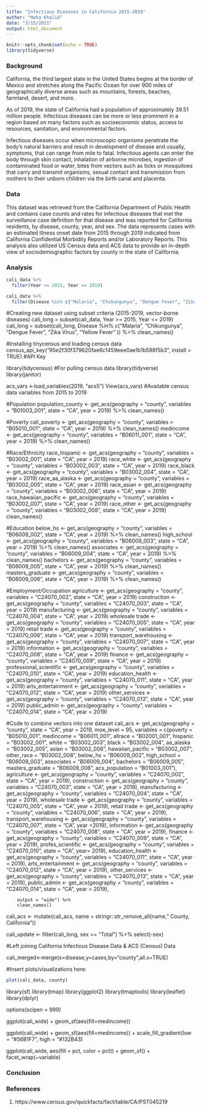 ```yaml
---
title: "Infectious Diseases in California 2015-2019"
author: "Maha Khalid"
date: "3/15/2021"
output: html_document
---
```


```r
knitr::opts_chunk$set(echo = TRUE)
library(tidyverse)
```


### Background


California, the third largest state in the United States begins at the border of Mexico and stretches along the Pacific Ocean for over 900 miles of geographically diverse areas such as mountains, forests, beaches, farmland, desert, and more.  

As of 2019, the state of California had a population of approximately 39.51 million people.
Infectious diseases can be more or less prominent in a region based on many factors such as socioeconomic status, access to resources, sanitation, and environmental factors. 

Infectious diseases occur when microscopic organisms penetrate the body's natural barriers and result in development of disease and usually, symptoms, that can range from mile to fatal. Infectious agents can enter the body through skin contact, inhalation of airborne microbes, ingestion of contaminated food or water, bites from vectors such as ticks or mosquitoes that carry and transmit organisms, sexual contact and transmission from mothers to their unborn children via the birth canal and placenta.


### Data

This dataset was retrieved from the California Department of Public Health and contains case counts and rates for infectious diseases that met the surveillance case definition for that disease and was reported for California residents, by disease, county, year, and sex. The data represents cases with an estimated illness onset date from 2015 through 2019 indicated from California Confidential Morbidity Reports and/or Laboratory Reports. This analysis also utilized US Census data and ACS data to provide an in-depth view of sociodemiographic factors by county in the state of California. 

### Analysis 

```r
cali_data %>%
  filter(Year >= 2015, Year <= 2019)
```

```r
cali_data %>%
  filter(Disease %in% c("Malaria", "Chikungunya", "Dengue Fever", "Zika Virus", "Yellow Fever"))
```
#Creating new dataset using subset criteria (2015-2019, vector-borne diseases)
cali_long = subset(cali_data, Year >= 2015, Year <= 2019)
cali_long = subset(cali_long, Disease %in% c("Malaria", "Chikungunya", "Dengue Fever", "Zika Virus", "Yellow Fever" )) %>% clean_names()


#Installing tinycensus and loading census data 
census_api_key("95e2f30f379620fae6c1459eee0ae1b1b598f5b3”, install = TRUE) #API Key

library(tidycensus) #For pulling census data
library(tidyverse)
library(janitor)

acs_vars <-load_variables(2019, "acs5")
View(acs_vars) #Available census data variables from 2015 to 2019

#Population
population_county <- get_acs(geography = "county", variables = "B01003_001", state = "CA", year = 2019) %>% clean_names()

#Poverty
cali_poverty <- get_acs(geography = "county", variables = "B05010_001", state = "CA", year = 2019)  %>% clean_names()
medincome <- get_acs(geography = "county", variables = "B06011_001", state = "CA", year = 2019)  %>% clean_names()

#Race/Ethnicity 
race_hispanic <- get_acs(geography = "county", variables = "B03002_001", state = "CA", year = 2019)
race_white <- get_acs(geography = "county", variables = "B03002_003", state = "CA", year = 2019) 
race_black <- get_acs(geography = "county", variables = "B03002_004", state = "CA", year = 2019) 
race_aa_alaska <- get_acs(geography = "county", variables = "B03002_005", state = "CA", year = 2019) 
race_asian <- get_acs(geography = "county", variables = "B03002_006", state = "CA", year = 2019) 
race_hawaiian_pacific <- get_acs(geography = "county", variables = "B03002_007", state = "CA", year = 2019) 
race_other <- get_acs(geography = "county", variables = "B03002_008", state = "CA", year = 2019) 
clean_names()

#Education 
below_hs <- get_acs(geography = "county", variables = "B06009_002", state = "CA", year = 2019) %>% clean_names()
high_school <- get_acs(geography = "county", variables = "B06009_003", state = "CA", year = 2019) %>% clean_names()
associates <- get_acs(geography = "county", variables = "B06009_004", state = "CA", year = 2019) %>% clean_names()
bachelors <- get_acs(geography = "county", variables = "B06009_005", state = "CA", year = 2019) %>% clean_names()
masters_graduate <- get_acs(geography = "county", variables = "B06009_006", state = "CA", year = 2019) %>% clean_names()

#Employment/Occupation
agriculture <- get_acs(geography = "county", variables = "C24070_002", state = "CA", year = 2019) 
construction <- get_acs(geography = "county", variables = "C24070_003", state = "CA", year = 2019) 
manufacturing <- get_acs(geography = "county", variables = "C24070_004", state = "CA", year = 2019) 
wholesale trade <- get_acs(geography = "county", variables = "C24070_005", state = "CA", year = 2019) 
retail trade <- get_acs(geography = "county", variables = "C24070_006", state = "CA", year = 2019) 
transport_warehousing <- get_acs(geography = "county", variables = "C24070_007", state = "CA", year = 2019) 
information <- get_acs(geography = "county", variables = "C24070_008", state = "CA", year = 2019) 
finance <- get_acs(geography = "county", variables = "C24070_009", state = "CA", year = 2019) 
professional_scientific <- get_acs(geography = "county", variables = "C24070_010", state = "CA", year = 2019) 
education_health <- get_acs(geography = "county", variables = "C24070_011", state = "CA", year = 2019) 
arts_entertainment <- get_acs(geography = "county", variables = "C24070_012", state = "CA", year = 2019) 
other_services <- get_acs(geography = "county", variables = "C24070_013", state = "CA", year = 2019) 
public_admin <- get_acs(geography = "county", variables = "C24070_014", state = "CA", year = 2019) 


#Code to combine vectors into one dataset
cali_acs <- get_acs(geography = "county", state = "CA", year = 2019, moe_level = 95,
variables = c(poverty = "B05010_001",
              medincome = "B06011_001",
              allrace = "B02001_001",
              hispanic = "B03002_001",
              white = "B03002_003",
              black = "B03002_004",
              aa_alaska = "B03002_005",
              asian = "B03002_006",
              hawaiian_pacific = "B03002_007",
              other_race = "B03002_008",
              below_hs = "B06009_002",
              high_school = "B06009_003",
              associates = "B06009_004",
              bachelors = "B06009_005",
              masters_graduate = "B06009_006",
              acs_population = "B01003_001"),
              agriculture <- get_acs(geography = "county", variables = "C24070_002", state = "CA", year = 2019), 
              construction <- get_acs(geography = "county", variables = "C24070_003", state = "CA", year = 2019), 
              manufacturing <- get_acs(geography = "county", variables = "C24070_004", state = "CA", year = 2019), 
              wholesale trade <- get_acs(geography = "county", variables = "C24070_005", state = "CA", year = 2019), 
              retail trade <- get_acs(geography = "county", variables = "C24070_006", state = "CA", year = 2019), 
              transport_warehousing <- get_acs(geography = "county", variables = "C24070_007", state = "CA", year =2019),               information <- get_acs(geography = "county", variables = "C24070_008", state = "CA", year = 2019),
              finance <- get_acs(geography = "county", variables = "C24070_009", state = "CA", year = 2019),
              profes_scientific <- get_acs(geography = "county", variables = "C24070_010", state = "CA", year= 2019), 
              education_health <- get_acs(geography = "county", variables = "C24070_011", state = "CA", year = 2019), 
              arts_entertainment <- get_acs(geography = "county", variables = "C24070_012", state = "CA", year = 2019), 
              other_services <- get_acs(geography = "county", variables = "C24070_013", state = "CA", year = 2019),
              public_admin <- get_acs(geography = "county", variables = "C24070_014", state = "CA", year = 2019), 
                                                                                
        output = "wide") %>% 
        clean_names()

cali_acs <- mutate(cali_acs, name = stringr::str_remove_all(name," County, California"))

cali_update <- filter(cali_long, sex == "Total") %>%
select(-sex)

#Left joining California Infectious Disease Data & ACS (Census) Data

cali_merged<-merge(x=disease,y=cases,by="county",all.x=TRUE)


#Insert plots/visualizations here:

```r
plot(cali_data, county)
```
library(sf)
library(tmap)
library(ggplot2)
library(tmaptools)
library(leaflet)
library(dplyr)

options(scipen = 999)

ggplot(cali_wide) +
  geom_sf(aes(fill=medincome))

ggplot(cali_wide) +
  geom_sf(aes(fill=medincome)) +
  scale_fill_gradient(low = "#56B1F7", high = "#132B43)

ggplot(cali_wide, aes(fill = pct, color = pct)) +
  geom_sf() +
  facet_wrap(~variable)


### Conclusion





### References

1. https://www.census.gov/quickfacts/fact/table/CA/PST045219